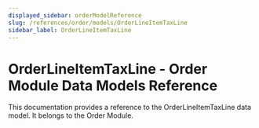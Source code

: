 ```yaml
---
displayed_sidebar: orderModelReference
slug: /references/order/models/OrderLineItemTaxLine
sidebar_label: OrderLineItemTaxLine
---
```



# OrderLineItemTaxLine - Order Module Data Models Reference

This documentation provides a reference to the OrderLineItemTaxLine data model. It belongs to the Order Module.

<SourceCodeLink link="https://github.com/medusajs/medusa/blob/a503bbe5963f95710f599c466dfb2c3956914e06/packages/modules/order/src/models/line-item-tax-line.ts#L24" />
